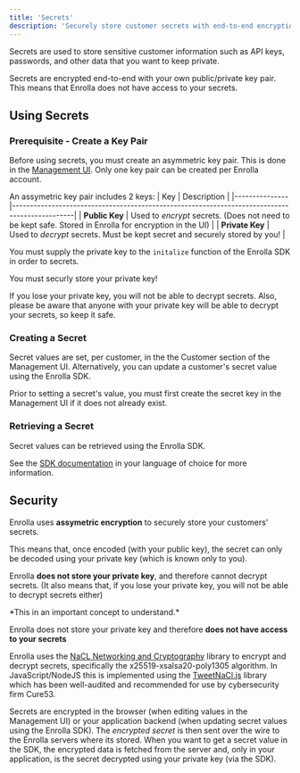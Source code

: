 ```yaml
---
title: 'Secrets'
description: 'Securely store customer secrets with end-to-end encryption for use in your application.'
---
```


Secrets are used to store sensitive customer information such as API keys, passwords, and other data that you want to keep private.

<Check>
Secrets are encrypted end-to-end with your own public/private key pair. This means that Enrolla does not have access to your secrets.
</Check>

## Using Secrets

### Prerequisite - Create a Key Pair

Before using secrets, you must create an asymmetric key pair. This is done in the [Management UI](https://app.enrolla.io/settings/encryption-keys). Only one key pair can be created per Enrolla account.

An assymetric key pair includes 2 keys:
| Key | Description |
|---------------|-----------------------------------------------------------------------------------------------|
| **Public Key** | Used to _encrypt_ secrets. (Does not need to be kept safe. Stored in Enrolla for encryption in the UI) |
| **Private Key** | Used to _decrypt_ secrets. Must be kept secret and securely stored by you! |

You must supply the private key to the `initalize` function of the Enrolla SDK in order to secrets.

<Warning>
You must securly store your private key!

If you lose your private key, you will not be able to decrypt secrets. Also, please be aware that anyone with your private key will be able to decrypt your secrets, so keep it safe.

</Warning>

### Creating a Secret

Secret values are set, per customer, in the the Customer section of the Management UI. Alternatively, you can update a customer's secret value using the Enrolla SDK.

Prior to setting a secret's value, you must first create the secret key in the Management UI if it does not already exist.

### Retrieving a Secret

Secret values can be retrieved using the Enrolla SDK.

See the [SDK documentation](sdk/introduction) in your language of choice for more information.

## Security

Enrolla uses **assymetric encryption** to securely store your customers' secrets.

This means that, once encoded (with your public key), the secret can only be decoded using your private key (which is known only to you).

Enrolla **does not store your private key**, and therefore cannot decrypt secrets. (It also means that, if you lose your private key, you will not be able to decrypt secrets either)

<Note>
*This in an important concept to understand.*

Enrolla does not store your private key and therefore **does not have access to your secrets**

</Note>

Enrolla uses the [NaCL Networking and Cryptography](https://nacl.cr.yp.to/) library to encrypt and decrypt secrets, specifically the x25519-xsalsa20-poly1305 algorithm. In JavaScript/NodeJS this is implemented using the [TweetNaCl.js](https://www.npmjs.com/package/tweetnacl) library which has been well-audited and recommended for use by cybersecurity firm Cure53.

Secrets are encrypted in the browser (when editing values in the Management UI) or your application backend (when updating secret values using the Enrolla SDK). The _encrypted secret_ is then sent over the wire to the Enrolla servers where its stored. When you want to get a secret value in the SDK, the encrypted data is fetched from the server and, only in your application, is the secret decrypted using your private key (via the SDK).
